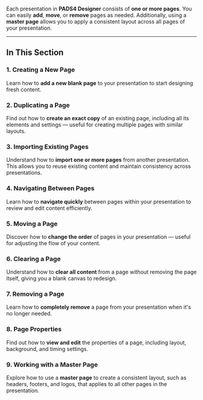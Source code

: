 
Each presentation in **PADS4 Designer** consists of **one or more pages**. You can easily **add**, **move**, or **remove** pages as needed. Additionally, using a **master page** allows you to apply a consistent layout across all pages of your presentation.

---

## **In This Section**

### 1. **Creating a New Page**
Learn how to **add a new blank page** to your presentation to start designing fresh content.

### 2. **Duplicating a Page**
Find out how to **create an exact copy** of an existing page, including all its elements and settings — useful for creating multiple pages with similar layouts.

### 3. **Importing Existing Pages**
Understand how to **import one or more pages** from another presentation. This allows you to reuse existing content and maintain consistency across presentations.

### 4. **Navigating Between Pages**
Learn how to **navigate quickly** between pages within your presentation to review and edit content efficiently.

### 5. **Moving a Page**
Discover how to **change the order** of pages in your presentation — useful for adjusting the flow of your content.

### 6. **Clearing a Page**
Understand how to **clear all content** from a page without removing the page itself, giving you a blank canvas to redesign.

### 7. **Removing a Page**
Learn how to **completely remove** a page from your presentation when it's no longer needed.

### 8. **Page Properties**
Find out how to **view and edit** the properties of a page, including layout, background, and timing settings.

### 9. **Working with a Master Page**
Explore how to use a **master page** to create a consistent layout, such as headers, footers, and logos, that applies to all other pages in the presentation.

